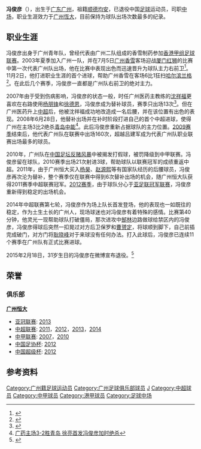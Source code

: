 {{noteta|G1=足球}}<br>{{Football player infobox
| playername = 冯俊彦
| fullname = 冯俊彦
| image=[[File:Feng_Junyan.jpg|250px]]
| englishfullname = Feng Junyan
| nickname = 冯仔 冯7
| countryofbirth = {{CHN}}
| cityofbirth = [[广东省|广东省]][[广州市|广州市]][[越秀区|越秀区]]
| dateofbirth = {{birth date and age|1984|2|18}}
| height = {{height|m=1.80}}
| position = 中场
| currentclub =
| clubnumber = 
| youthyears = 
| youthclubs = 
| years = 2002-2003<br>2003-2014
| clubs = 香雪制药<br>[[广州恆大|广州恆大]]
| caps(goals) = <br>222 (20)
| nationalyears =
| nationalteam =
| nationalcaps(goals) =
| pcupdate = 2014年5月26日
| ntupdate = 
|}}

'''冯俊彦'''（{{bd|1984年|2月18日|catIdx=F}}），出生于[[广东|广东]][[广州|广州]]，祖籍[[顺德|顺德]][[均安|均安]]，已退役中国[[足球|足球]]运动员，司职[[中场|中场]]，职业生涯效力于[[广州恆大|广州恆大]]，目前保持为球队出场次数最多的纪录。

==职业生涯==
冯俊彦出身于广州青年队，曾经代表由广州二队组成的香雪制药参加[[香港甲组足球联赛|香港甲组足球联赛]]。2003年夏季加入广州一队，并在7月5日[[广州香雪|广州香雪]]客场迎战[[厦门蓝狮|厦门红狮]]的比赛中第一次代表广州队出场，他在比赛中表现出色而迅速晋升为球队主力右前卫<ref>{{Cite web |url=http://www.ycwb.com/gb/content/2003-07/08/content_551543.htm |title=广州香雪明晚挑灯夜战江苏舜天 |access-date=2013-10-21 |archive-url=https://web.archive.org/web/20160304000901/http://www.ycwb.com/gb/content/2003-07/08/content_551543.htm |archive-date=2016-03-04 |dead-url=yes }}</ref>。11月2日，他打进职业生涯的首个进球，帮助广州香雪在客场6比1狂扫[[哈尔滨兰格|哈尔滨兰格]]<ref>{{Cite web |url=http://sports.sina.com.cn/s/2003-11-02/105788507s.shtml |title=广州队客战不过瘾 哈尔滨无心恋战22分钟丢5球 |accessdate=2009-12-15 |archive-date=2016-03-03 |archive-url=https://web.archive.org/web/20160303214125/http://sports.sina.com.cn/s/2003-11-02/105788507s.shtml |dead-url=no }}</ref>。在此后几个赛季，冯俊彦一直都是广州队右前卫的绝对主力。

2007年由于受到伤病影响，冯俊彦的状态一般，时任广州医药主教练的[[沈祥福|沈祥福]]更喜欢在右路使用[[杨朋锋|杨朋锋]]和[[徐德恩|徐德恩]]，冯俊彦成为替补球员，赛季只出场13次<ref>{{Cite web |url=http://sports.sina.com.cn/j/2008-03-27/00163557955.shtml |title=广药新援竟占主力半壁江山 沈祥福详解新阵用意何在 |accessdate=2009-12-15 |archive-date=2008-03-31 |archive-url=https://web.archive.org/web/20080331124646/http://sports.sina.com.cn/j/2008-03-27/00163557955.shtml |dead-url=no }}</ref>。但在广州医药升上[[中超|中超]]后，他被沈祥福成功地改造成一名后腰，并在该位置有出色的表现。2008年6月28日，他替补出场并在补时阶段打进自己的首个中超进球，使得广州在主场3比2绝杀[[青岛中能|青岛中能]]<ref>[http://sports.china.com/zh_cn/football/csl/news/11062519/20080630/14938083.html 广药主场3-2胜青岛 徐亮首发冯俊彦加时绝杀]{{dead link|date=2018年2月 |bot=InternetArchiveBot |fix-attempted=yes }}</ref>。此后冯俊彦重新占据球队的主力位置。[[2009年中国足球超级联赛|2009赛季]]结束后，他代表广州队在联赛中出场160次，超越吕建军成为代表广州队职业联赛出场最多的球员。

2010年，广州队在[[中国足坛反赌风暴|中国足坛反赌风暴]]中被揭发打假球，被罚降级到中甲联赛。冯俊彦留在球队，2010赛季出场21次射进3球，帮助球队以联赛冠军的成绩重返中超。2011年，由于广州恒大买入[[杨昊_(足球运动员)|杨昊]]、[[赵源熙|赵源熙]]等有国家队经历的后腰球员，冯俊彦再次沦为替补，整个赛季仅在联赛中得到6次替补出场的机会，随广州恒大队获得2011赛季中超联赛冠军。[[广州恒大足球俱乐部2012赛季|2012赛季]]，由于球队分心于[[亚足联冠军联赛|亚足联冠军联赛]]，冯俊彦重新得到稳定的出场机会。

2014年中超联赛第七轮，冯俊彦作为场上队长首发登场，他的表现也一如既往的稳定，作为土生土长的广州人，现场球迷也对冯俊彦有着特殊的感情。比赛第40分钟，他灵光一现帮助球队打破僵局，那次进攻中[[郜林|郜林]]边路做球给禁区内的冯俊彦，冯俊彦得球后突然一扣晃过对方后卫保罗和[[曹赟定|曹赟定]]，将球顺到脚下，自己前插完成破门，对方门将[[耿晓峰|耿晓峰]]对于来球没有任何办法。打入此球后，冯俊彦已连续11个赛季在广州队有正式比赛进球。

2015年2月18日，31岁生日的冯俊彦在微博宣布退役。<ref>{{Cite web |url=http://news.163.com/15/0219/05/AIPU6KLO00014AED.html |title=冯俊彦挂靴 |access-date=2015-02-21 |archive-url=https://web.archive.org/web/20151119111207/http://news.163.com/15/0219/05/AIPU6KLO00014AED.html |archive-date=2015-11-19 |dead-url=yes }}</ref>

==荣誉==

===俱乐部===
'''[[广州恒大|广州恒大]]'''
*[[亚冠联赛|亚冠联赛]]: [[2013年亚足联冠军联赛|2013]]
*[[中超联赛|中超联赛]]: [[2011年中国足球超级联赛|2011]]，[[2012年中国足球超级联赛|2012]]，[[2013年中国足球超级联赛|2013]]，[[2014年中国足球超级联赛|2014]]
*[[中甲联赛|中甲联赛]]: [[2007年中国足球甲级联赛|2007]]，[[2010年中国足球甲级联赛|2010]]
*[[中国足协杯|中国足协杯]]: [[2012年中国足协杯|2012]] 
*[[中国超级杯|中国超级杯]]: [[2012年中国足球协会超级杯|2012]]

==参考资料==
<references />

{{2003年广州香雪名单}}
{{2004年广州日之泉名单}}
{{2005年广州日之泉名单}}
{{2006年广州医药名单}}
{{2007年广州医药名单}}
{{2008年广州医药名单}}
{{2009年广州医药名单}}
{{2010年广州恒大名单}}
{{2011年中超分类名单广州}}
{{2012年中超分类名单广州恒大}}
{{2013年中超分类名单广州恒大}}
{{2014年中超分类名单广州恒大}}

{{DEFAULTSORT:Feng Junyan}}
[[Category:广州籍足球运动员|Category:广州籍足球运动员]]
[[Category:广州足球俱乐部球员|Category:广州足球俱乐部球员]]
[[Category:冯姓|J]]
[[Category:中超球员|Category:中超球员]]
[[Category:中甲球员|Category:中甲球员]]
[[Category:港甲球员|Category:港甲球员]]
[[Category:足球中场|Category:足球中场]]